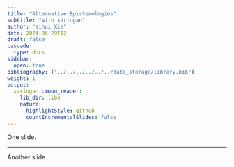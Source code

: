 ```yaml
---
title: "Alternative Epistemologies"
subtitle: "with xaringan"
author: "Yihui Xie"
date: 2024-06-29T12
draft: false
cascade:
  type: docs
sidebar:
  open: true
bibliography: ["../../../../../../data_storage/library.bib"]
weight: 1
output:
  xaringan::moon_reader:
    lib_dir: libs
    nature:
      highlightStyle: github
      countIncrementalSlides: false
---
```


One slide.

---

Another slide.


